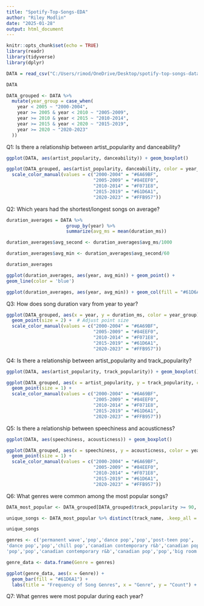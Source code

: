 ```yaml
---
title: "Spotify-Top-Songs-EDA"
author: "Riley Modlin"
date: "2025-01-28"
output: html_document
---
```


```r
knitr::opts_chunk$set(echo = TRUE)
library(readr)
library(tidyverse)
library(dplyr)

DATA = read_csv("C:/Users/rimod/OneDrive/Desktop/spotify-top-songs-data-analysis/playlist_2010to2023.csv", col_names=T)

```

```r
DATA

DATA_grouped <- DATA %>%
  mutate(year_group = case_when(
    year < 2005 ~ "2000-2004",
    year >= 2005 & year < 2010 ~ "2005-2009",
    year >= 2010 & year < 2015 ~ "2010-2014",
    year >= 2015 & year < 2020 ~ "2015-2019",
    year >= 2020 ~ "2020-2023"
  ))
```


Q1: Is there a relationship between artist_popularity and danceability?

```r
ggplot(DATA, aes(artist_popularity, danceability)) + geom_boxplot()

ggplot(DATA_grouped, aes(artist_popularity, danceability, color = year_group)) + geom_point() +
  scale_color_manual(values = c("2000-2004" = "#6A69BF", 
                                "2005-2009" = "#84EEF0", 
                                "2010-2014" = "#F071E8", 
                                "2015-2019" = "#61D6A1", 
                                "2020-2023" = "#FFB957"))
```

Q2: Which years had the shortest/longest songs on average?

```r
duration_averages = DATA %>% 
                      group_by(year) %>%
                      summarize(avg_ms = mean(duration_ms))

duration_averages$avg_second <- duration_averages$avg_ms/1000

duration_averages$avg_min <- duration_averages$avg_second/60

duration_averages

ggplot(duration_averages, aes(year, avg_min)) + geom_point() +
geom_line(color = 'blue')

ggplot(duration_averages, aes(year, avg_min)) + geom_col(fill = "#61D6A1")
```

Q3: How does song duration vary from year to year?

```r

ggplot(DATA_grouped, aes(x = year, y = duration_ms, color = year_group)) +
  geom_point(size = 2) +  # Adjust point size
  scale_color_manual(values = c("2000-2004" = "#6A69BF", 
                                "2005-2009" = "#84EEF0", 
                                "2010-2014" = "#F071E8", 
                                "2015-2019" = "#61D6A1", 
                                "2020-2023" = "#FFB957"))


```

Q4: Is there a relationship between artist_popularity and track_popularity?

```r
ggplot(DATA, aes(artist_popularity, track_popularity)) + geom_boxplot()

ggplot(DATA_grouped, aes(x = artist_popularity, y = track_popularity, color = year_group)) +
  geom_point(size = 1) +
  scale_color_manual(values = c("2000-2004" = "#6A69BF", 
                                "2005-2009" = "#84EEF0", 
                                "2010-2014" = "#F071E8", 
                                "2015-2019" = "#61D6A1", 
                                "2020-2023" = "#FFB957"))
```

Q5: Is there a relationship between speechiness and acousticness?

```r
ggplot(DATA, aes(speechiness, acousticness)) + geom_boxplot()

ggplot(DATA_grouped, aes(x = speechiness, y = acousticness, color = year_group)) +
  geom_point(size = 1) +
  scale_color_manual(values = c("2000-2004" = "#6A69BF", 
                                "2005-2009" = "#84EEF0", 
                                "2010-2014" = "#F071E8", 
                                "2015-2019" = "#61D6A1", 
                                "2020-2023" = "#FFB957"))
```

Q6: What genres were common among the most popular songs?

```r
DATA_most_popular <- DATA_grouped[DATA_grouped$track_popularity >= 90, , drop = FALSE]

unique_songs <- DATA_most_popular %>% distinct(track_name, .keep_all = TRUE)

unique_songs

genres <- c('permanent wave','pop','dance pop','pop','post-teen pop',	
'dance pop','pop','chill pop','canadian contemporary r&b','canadian pop','pop',
'pop','pop','canadian contemporary r&b','canadian pop','pop','big room','dance pop','edm','pop', 'pop dance','art pop','pop')

genre_data <- data.frame(Genre = genres)

ggplot(genre_data, aes(x = Genre)) +
  geom_bar(fill = "#61D6A1") + 
  labs(title = "Frequency of Song Genres", x = "Genre", y = "Count") + theme_minimal() + theme(axis.text.x = element_text(angle = 45, hjust = 1))

```

Q7: What genres were most popular during each year?



